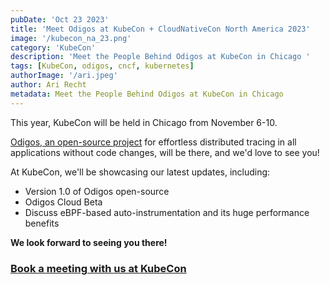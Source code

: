 ```yaml
---
pubDate: 'Oct 23 2023'
title: 'Meet Odigos at KubeCon + CloudNativeCon North America 2023'
image: '/kubecon_na_23.png'
category: 'KubeCon'
description: 'Meet the People Behind Odigos at KubeCon in Chicago '
tags: [KubeCon, odigos, cncf, kubernetes]
authorImage: '/ari.jpeg'
author: Ari Recht
metadata: Meet the People Behind Odigos at KubeCon in Chicago 
---
```


This year, KubeCon will be held in Chicago from November 6-10.

[Odigos, an open-source project](https://github.com/odigos-io/odigos) for effortless distributed tracing in all applications without code changes, will be there, and we'd love to see you!

At KubeCon, we'll be showcasing our latest updates, including:

- Version 1.0 of Odigos open-source
- Odigos Cloud Beta
- Discuss eBPF-based auto-instrumentation and its huge performance benefits

**We look forward to seeing you there!**
### [Book a meeting with us at KubeCon](https://calendly.com/ari-keyval/meet-odigos-at-kubecon-chicago)